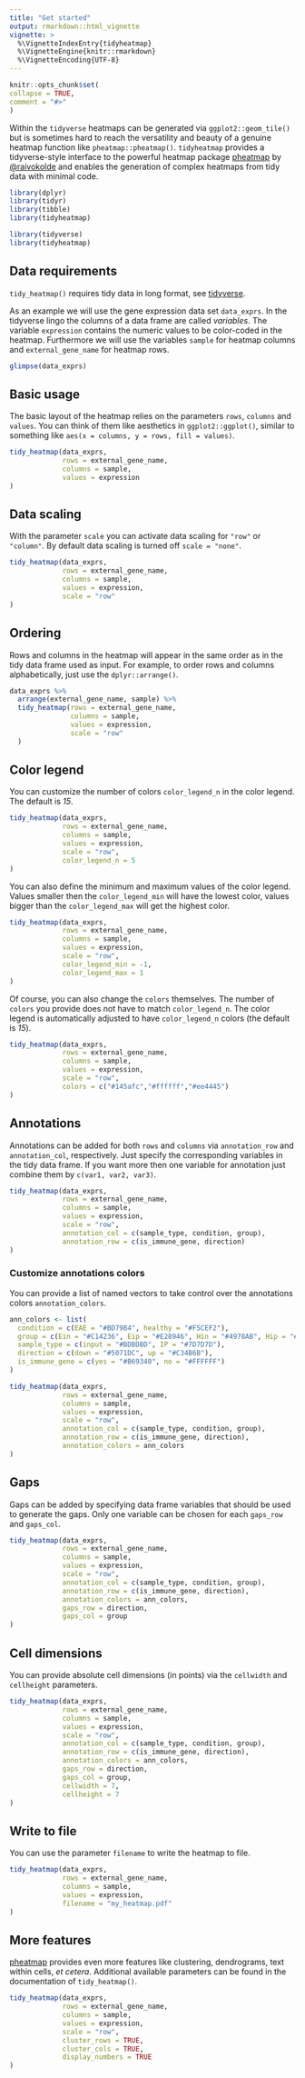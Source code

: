 ```yaml
---
title: "Get started"
output: rmarkdown::html_vignette
vignette: >
  %\VignetteIndexEntry{tidyheatmap}
  %\VignetteEngine{knitr::rmarkdown}
  %\VignetteEncoding{UTF-8}
---
```


```r
knitr::opts_chunk$set(
collapse = TRUE,
comment = "#>"
)
```

Within the `tidyverse` heatmaps can be generated via `ggplot2::geom_tile()` but is sometimes hard to reach the versatility and beauty of a genuine heatmap function like `pheatmap::pheatmap()`. `tidyheatmap` provides a tidyverse-style interface to the powerful heatmap package [pheatmap](https://github.com/raivokolde/pheatmap) by [\@raivokolde](https://github.com/raivokolde) and enables the generation of complex heatmaps from tidy data with minimal code. 

```r
library(dplyr)
library(tidyr)
library(tibble)
library(tidyheatmap)
```

```r
library(tidyverse)
library(tidyheatmap)
```

## Data requirements

`tidy_heatmap()` requires tidy data in long format, see [tidyverse](https://tidyr.tidyverse.org/index.html).

As an example we will use the gene expression data set `data_exprs`. In the tidyverse lingo the columns of a data frame are called *variables*. The variable `expression` contains the numeric values to be color-coded in the heatmap. Furthermore we will use the variables `sample` for heatmap columns and `external_gene_name` for heatmap rows.

```r
glimpse(data_exprs)
```

## Basic usage

The basic layout of the heatmap relies on the parameters `rows`, `columns` and `values`. You can think of them like aesthetics in `ggplot2::ggplot()`, similar to something like `aes(x = columns, y = rows, fill = values)`.


```r
tidy_heatmap(data_exprs,
             rows = external_gene_name,
             columns = sample,
             values = expression
)
```

## Data scaling

With the parameter `scale` you can activate data scaling for `"row"` or `"column"`. By default data scaling is turned off `scale = "none"`.

```r
tidy_heatmap(data_exprs,
             rows = external_gene_name,
             columns = sample,
             values = expression,
             scale = "row"
)
```

## Ordering

Rows and columns in the heatmap will appear in the same order as in the tidy data frame used as input. For example, to order rows and columns alphabetically, just use the `dplyr::arrange()`.

```r
data_exprs %>% 
  arrange(external_gene_name, sample) %>% 
  tidy_heatmap(rows = external_gene_name,
               columns = sample,
               values = expression,
               scale = "row"
  )
```

## Color legend

You can customize the number of colors `color_legend_n` in the color legend. The default is *15*.

```r
tidy_heatmap(data_exprs,
             rows = external_gene_name,
             columns = sample,
             values = expression,
             scale = "row",
             color_legend_n = 5
)
```

You can also define the minimum and maximum values of the color legend.
Values smaller then the `color_legend_min` will have the lowest color, values bigger than the `color_legend_max` will get the highest color.

```r
tidy_heatmap(data_exprs,
             rows = external_gene_name,
             columns = sample,
             values = expression,
             scale = "row",
             color_legend_min = -1,
             color_legend_max = 1
)
```

Of course, you can also change the `colors` themselves. The number of `colors` you provide does not have to match `color_legend_n`. The color legend is automatically adjusted to have `color_legend_n` colors (the default is *15*).

```r
tidy_heatmap(data_exprs,
             rows = external_gene_name,
             columns = sample,
             values = expression,
             scale = "row",
             colors = c("#145afc","#ffffff","#ee4445")
)
```

## Annotations

Annotations can be added for both `rows` and `columns` via `annotation_row` and `annotation_col`, respectively. Just specify the corresponding variables in the tidy data frame. If you want more then one variable for annotation just combine them by `c(var1, var2, var3)`.

```r
tidy_heatmap(data_exprs,
             rows = external_gene_name,
             columns = sample,
             values = expression,
             scale = "row",
             annotation_col = c(sample_type, condition, group),
             annotation_row = c(is_immune_gene, direction)
)
```

### Customize annotations colors

You can provide a list of named vectors to take control over the annotations colors `annotation_colors`.

```r
ann_colors <- list(
  condition = c(EAE = "#BD79B4", healthy = "#F5CEF2"),
  group = c(Ein = "#C14236", Eip = "#E28946", Hin = "#4978AB", Hip = "#98BB85"),
  sample_type = c(input = "#BDBDBD", IP = "#7D7D7D"),
  direction = c(down = "#5071DC", up = "#C34B6B"),
  is_immune_gene = c(yes = "#B69340", no = "#FFFFFF")
)

tidy_heatmap(data_exprs,
             rows = external_gene_name,
             columns = sample,
             values = expression,
             scale = "row",
             annotation_col = c(sample_type, condition, group),
             annotation_row = c(is_immune_gene, direction),
             annotation_colors = ann_colors
)
```

## Gaps

Gaps can be added by specifying data frame variables that should be used to generate the gaps. Only one variable can be chosen for each `gaps_row` and `gaps_col`.

```r
tidy_heatmap(data_exprs,
             rows = external_gene_name,
             columns = sample,
             values = expression,
             scale = "row",
             annotation_col = c(sample_type, condition, group),
             annotation_row = c(is_immune_gene, direction),
             annotation_colors = ann_colors,
             gaps_row = direction,
             gaps_col = group
)
```

## Cell dimensions

You can provide absolute cell dimensions (in points) via the `cellwidth` and `cellheight` parameters.

```r
tidy_heatmap(data_exprs,
             rows = external_gene_name,
             columns = sample,
             values = expression,
             scale = "row",
             annotation_col = c(sample_type, condition, group),
             annotation_row = c(is_immune_gene, direction),
             annotation_colors = ann_colors,
             gaps_row = direction,
             gaps_col = group,
             cellwidth = 7,
             cellheight = 7
)
```

## Write to file

You can use the parameter `filename` to write the heatmap to file.

```r
tidy_heatmap(data_exprs,
             rows = external_gene_name,
             columns = sample,
             values = expression,
             filename = "my_heatmap.pdf"
)
```

## More features

[pheatmap](https://github.com/raivokolde/pheatmap) provides even more features like clustering, dendrograms, text within cells, *et cetera*. Additional available parameters can be found in the documentation of `tidy_heatmap()`. 

```r
tidy_heatmap(data_exprs,
             rows = external_gene_name,
             columns = sample,
             values = expression,
             scale = "row",
             cluster_rows = TRUE,
             cluster_cols = TRUE,
             display_numbers = TRUE
)
```
